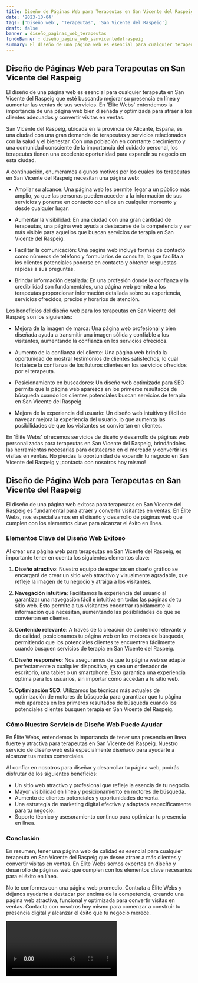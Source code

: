 ```yaml
---
title: Diseño de Páginas Web para Terapeutas en San Vicente del Raspeig
date: '2023-10-04'
tags: ['Diseño web', 'Terapeutas', 'San Vicente del Raspeig']
draft: false
banner : diseño_paginas_web_terapeutas
fondoBanner : diseño_pagina_web_sanvicentedelraspeig
summary: El diseño de una página web es esencial para cualquier terapeuta en San Vicente del Raspeig que esté buscando mejorar su presencia en línea y aumentar las ventas de sus servicios. En 'Élite Webs' entendemos la importancia de una página web bien diseñada y optimizada para atraer a los clientes adecuados y convertir visitas en ventas. 
---
```


## Diseño de Páginas Web para Terapeutas en San Vicente del Raspeig

El diseño de una página web es esencial para cualquier terapeuta en San Vicente del Raspeig que esté buscando mejorar su presencia en línea y aumentar las ventas de sus servicios. En 'Élite Webs' entendemos la importancia de una página web bien diseñada y optimizada para atraer a los clientes adecuados y convertir visitas en ventas. 

San Vicente del Raspeig, ubicada en la provincia de Alicante, España, es una ciudad con una gran demanda de terapeutas y servicios relacionados con la salud y el bienestar. Con una población en constante crecimiento y una comunidad consciente de la importancia del cuidado personal, los terapeutas tienen una excelente oportunidad para expandir su negocio en esta ciudad.

A continuación, enumeramos algunos motivos por los cuales los terapeutas en San Vicente del Raspeig necesitan una página web:

- Ampliar su alcance: Una página web les permite llegar a un público más amplio, ya que las personas pueden acceder a la información de sus servicios y ponerse en contacto con ellos en cualquier momento y desde cualquier lugar.

- Aumentar la visibilidad: En una ciudad con una gran cantidad de terapeutas, una página web ayuda a destacarse de la competencia y ser más visible para aquellos que buscan servicios de terapia en San Vicente del Raspeig.

- Facilitar la comunicación: Una página web incluye formas de contacto como números de teléfono y formularios de consulta, lo que facilita a los clientes potenciales ponerse en contacto y obtener respuestas rápidas a sus preguntas.

- Brindar información detallada: En una profesión donde la confianza y la credibilidad son fundamentales, una página web permite a los terapeutas proporcionar información detallada sobre su experiencia, servicios ofrecidos, precios y horarios de atención.

Los beneficios del diseño web para los terapeutas en San Vicente del Raspeig son los siguientes:

- Mejora de la imagen de marca: Una página web profesional y bien diseñada ayuda a transmitir una imagen sólida y confiable a los visitantes, aumentando la confianza en los servicios ofrecidos.

- Aumento de la confianza del cliente: Una página web brinda la oportunidad de mostrar testimonios de clientes satisfechos, lo cual fortalece la confianza de los futuros clientes en los servicios ofrecidos por el terapeuta.

- Posicionamiento en buscadores: Un diseño web optimizado para SEO permite que la página web aparezca en los primeros resultados de búsqueda cuando los clientes potenciales buscan servicios de terapia en San Vicente del Raspeig.

- Mejora de la experiencia del usuario: Un diseño web intuitivo y fácil de navegar mejora la experiencia del usuario, lo que aumenta las posibilidades de que los visitantes se conviertan en clientes.

En 'Élite Webs' ofrecemos servicios de diseño y desarrollo de páginas web personalizadas para terapeutas en San Vicente del Raspeig, brindándoles las herramientas necesarias para destacarse en el mercado y convertir las visitas en ventas. No pierdas la oportunidad de expandir tu negocio en San Vicente del Raspeig y ¡contacta con nosotros hoy mismo!

<GifSeo />

<Cta />

## Diseño de Página Web para Terapeutas en San Vicente del Raspeig

El diseño de una página web exitosa para terapeutas en San Vicente del Raspeig es fundamental para atraer y convertir visitantes en ventas. En Élite Webs, nos especializamos en el diseño y desarrollo de páginas web que cumplen con los elementos clave para alcanzar el éxito en línea.

### Elementos Clave del Diseño Web Exitoso

Al crear una página web para terapeutas en San Vicente del Raspeig, es importante tener en cuenta los siguientes elementos clave:

1. **Diseño atractivo**: Nuestro equipo de expertos en diseño gráfico se encargará de crear un sitio web atractivo y visualmente agradable, que refleje la imagen de tu negocio y atraiga a los visitantes.

2. **Navegación intuitiva**: Facilitamos la experiencia del usuario al garantizar una navegación fácil e intuitiva en todas las páginas de tu sitio web. Esto permite a tus visitantes encontrar rápidamente la información que necesitan, aumentando las posibilidades de que se conviertan en clientes.

3. **Contenido relevante**: A través de la creación de contenido relevante y de calidad, posicionamos tu página web en los motores de búsqueda, permitiendo que los potenciales clientes te encuentren fácilmente cuando busquen servicios de terapia en San Vicente del Raspeig.

4. **Diseño responsivo**: Nos aseguramos de que tu página web se adapte perfectamente a cualquier dispositivo, ya sea un ordenador de escritorio, una tablet o un smartphone. Esto garantiza una experiencia óptima para los usuarios, sin importar cómo accedan a tu sitio web.

5. **Optimización SEO**: Utilizamos las técnicas más actuales de optimización de motores de búsqueda para garantizar que tu página web aparezca en los primeros resultados de búsqueda cuando los potenciales clientes busquen terapia en San Vicente del Raspeig.

### Cómo Nuestro Servicio de Diseño Web Puede Ayudar

En Élite Webs, entendemos la importancia de tener una presencia en línea fuerte y atractiva para terapeutas en San Vicente del Raspeig. Nuestro servicio de diseño web está especialmente diseñado para ayudarte a alcanzar tus metas comerciales.

Al confiar en nosotros para diseñar y desarrollar tu página web, podrás disfrutar de los siguientes beneficios:

- Un sitio web atractivo y profesional que refleje la esencia de tu negocio.
- Mayor visibilidad en línea y posicionamiento en motores de búsqueda.
- Aumento de clientes potenciales y oportunidades de venta.
- Una estrategia de marketing digital efectiva y adaptada específicamente para tu negocio.
- Soporte técnico y asesoramiento continuo para optimizar tu presencia en línea.

### Conclusión

En resumen, tener una página web de calidad es esencial para cualquier terapeuta en San Vicente del Raspeig que desee atraer a más clientes y convertir visitas en ventas. En Élite Webs somos expertos en diseño y desarrollo de páginas web que cumplen con los elementos clave necesarios para el éxito en línea.

No te conformes con una página web promedio. Contrata a Élite Webs y déjanos ayudarte a destacar por encima de la competencia, creando una página web atractiva, funcional y optimizada para convertir visitas en ventas. Contacta con nosotros hoy mismo para comenzar a construir tu presencia digital y alcanzar el éxito que tu negocio merece.

<Video />

<CtaBot job='Terapeutas' city='San Vicente del Raspeig'/>

<Gmaps query='San Vicente del Raspeig+españa+maps' />